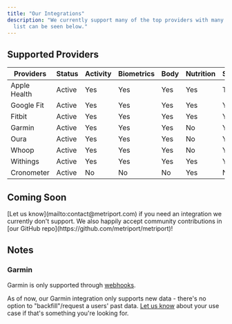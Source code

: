 ```yaml
---
title: "Our Integrations"
description: "We currently support many of the top providers with many more to come. A full
  list can be seen below."
---
```


## Supported Providers

| Providers    | Status | Activity | Biometrics | Body | Nutrition | Sleep | User | REST | Webhooks |
| ------------ | ------ | -------- | ---------- | ---- | --------- | ----- | ---- | ---- | -------- |
| Apple Health | Active | Yes      | Yes        | Yes  | Yes       | TBD   | No   | No   | Yes      |
| Google Fit   | Active | Yes      | Yes        | Yes  | Yes       | Yes   | No   | Yes  | No       |
| Fitbit       | Active | Yes      | Yes        | Yes  | Yes       | Yes   | Yes  | Yes  | No       |
| Garmin       | Active | Yes      | Yes        | Yes  | No        | Yes   | No   | No   | Yes      |
| Oura         | Active | Yes      | Yes        | Yes  | No        | Yes   | Yes  | Yes  | No       |
| Whoop        | Active | Yes      | Yes        | Yes  | No        | Yes   | Yes  | Yes  | No       |
| Withings     | Active | Yes      | Yes        | Yes  | Yes       | Yes   | No   | Yes  | No       |
| Cronometer   | Active | No       | No         | No   | Yes       | No    | No   | Yes  | No       |

## Coming Soon

<Info>
  [Let us know](mailto:contact@metriport.com) if you need an integration we currently don't support.
  We also happily accept community contributions in [our GitHub
  repo](https://github.com/metriport/metriport)!
</Info>

## Notes

### Garmin

Garmin is only supported through [webhooks](/more-info/webhooks).

As of now, our Garmin integration only supports new data - there's no option to
"backfill"/request a users' past data. [Let us know](mailto:contact@metriport.com) about
your use case if that's something you're looking for.
